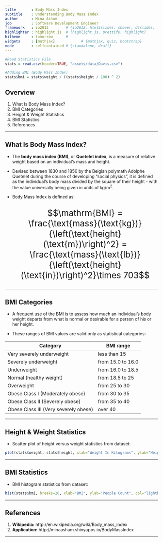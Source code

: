 ```yaml
---
title       : Body Mass Index
subtitle    : Understanding Body Mass Index
author      : Mina Asham
job         : Software Development Engineer
framework   : io2012        # {io2012, html5slides, shower, dzslides, ...}
highlighter : highlight.js  # {highlight.js, prettify, highlight}
hitheme     : tomorrow      # 
widgets     : [mathjax]            # {mathjax, quiz, bootstrap}
mode        : selfcontained # {standalone, draft}
---
```


```r
#Read Statistics File
stats = read.csv(header=TRUE, "assets/data/Davis.csv")

#Adding BMI (Body Mass Index)
stats$bmi = stats$weight / ((stats$height / 100) ^ 2)
```

## Overview

1. What Is Body Mass Index?
2. BMI Categories
3. Height & Weight Statistics
4. BMI Statistics
5. References

---

## What Is Body Mass Index?

- The <b>body mass index (BMI)</b>, or <b>Quetelet index</b>, is a measure of relative weight based on an individual's mass and height.

- Devised between 1830 and 1850 by the Belgian polymath Adolphe Quetelet during the course of developing "social physics", it is defined as the individual's body mass divided by the square of their height - with the value universally being given in units of kg/m<sup>2</sup>.

- Body Mass Index is defined as: 
<div style="font-size: 200%;">
$$\mathrm{BMI} = \frac{\text{mass}(\text{kg})}{\left(\text{height}(\text{m})\right)^2} = \frac{\text{mass}(\text{lb})}{\left(\text{height}(\text{in})\right)^2}\times 703$$
</div>

---

## BMI Categories

- A frequent use of the BMI is to assess how much an individual's body weight departs from what is normal or desirable for a person of his or her height.

- These ranges of BMI values are valid only as statistical categories:

Category                              | BMI range
--------------------------------------|-------------------
Very severely underweight             | less than 15
Severely underweight                  | from 15.0 to 16.0
Underweight                           | from 16.0 to 18.5
Normal (healthy weight)               | from 18.5 to 25
Overweight                            | from 25 to 30
Obese Class I (Moderately obese)      | from 30 to 35
Obese Class II (Severely obese)       | from 35 to 40
Obese Class III (Very severely obese) | over 40

---

## Height & Weight Statistics

- Scatter plot of height versus weight statistics from dataset:

```r
plot(stats$weight, stats$height, xlab="Weight In Kilograms", ylab="Height In Centimeters", pch=20, cex=2, col="blue", main="Height Vs. Weight")
```

---

## BMI Statistics

- BMI histogram statistics from dataset:

```r
hist(stats$bmi, breaks=20, xlab="BMI", ylab="People Count", col="lightblue", main="BMI Histogram")
```

---

## References

1. <b>Wikipedia:</b> http://en.wikipedia.org/wiki/Body_mass_index
2. <b>Application:</b> http://minaasham.shinyapps.io/BodyMassIndex

---